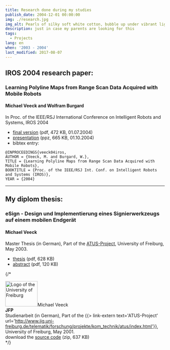 ```yaml
---
title: Research done during my studies
publish_date: 2004-12-01 00:00:00
img: ./research.jpg
img_alt: Pearls of silky soft white cotton, bubble up under vibrant lighting
description: just in case my parents are looking for this
tags:
  - Projects
lang: en
when: '2003 - 2004'
last_modified: 2017-08-07
---
```


## IROS 2004 research paper:

### Learning Polyline Maps from Range Scan Data Acquired with Mobile Robots

#### Michael Veeck and Wolfram Burgard

In Proc. of the IEEE/RSJ International Conference on Intelligent Robots and Systems, IROS 2004

- [final version](/papers/iros04polyline_paper.pdf) (pdf, 472 KB, 01.07.2004)
- [presentation](/papers/iros04polyline_presentation.ppz) (ppz, 665 KB, 01.10.2004)
- bibtex entry:

```TeX
@INPROCEEDINGS{veeck04iros,
AUTHOR = {Veeck, M. and Burgard, W.},
TITLE = {Learning Polyline Maps from Range Scan Data Acquired with Mobile Robots},
BOOKTITLE = {Proc. of the IEEE/RSJ Int. Conf. on Intelligent Robots and Systems (IROS)},
YEAR = {2004}
```

---

## My diplom thesis:

### eSign - Design und Implementierung eines Signierwerkzeugs auf einem mobilen Endger&auml;t

#### Michael Veeck

Master Thesis (in German), Part of the
[ATUS-Project](https://www.telematik.uni-freiburg.de/forschung/abgeschlosseneprojekte/sp?projectId=27), University of
Freiburg, May 2003.

- [thesis](/papers/masterthesis03veeck.pdf) (pdf, 628 KB)
- [abstract](/papers/masterthesis03veeckabstract.pdf) (pdf, 120 KB)

{/* <div class="picline"><img class="research" src="css/icons/research/res_unilogo.png" width="102" height="80" alt="Logo of the University of Freiburg"/>Michael Veeck <br/><strong>JFP</strong><br/>Studienarbeit (in German), Part of the {{> link-extern text='ATUS-Project' url='http://www.iig.uni-freiburg.de/telematik/forschung/projekte/kom_technik/atus/index.html'}}, University of Freiburg, May 2001.<br/>download the <a class="intern" href="files/studienarbeit01veeck.zip">source code</a> (zip, 637 KB)</div> */}
